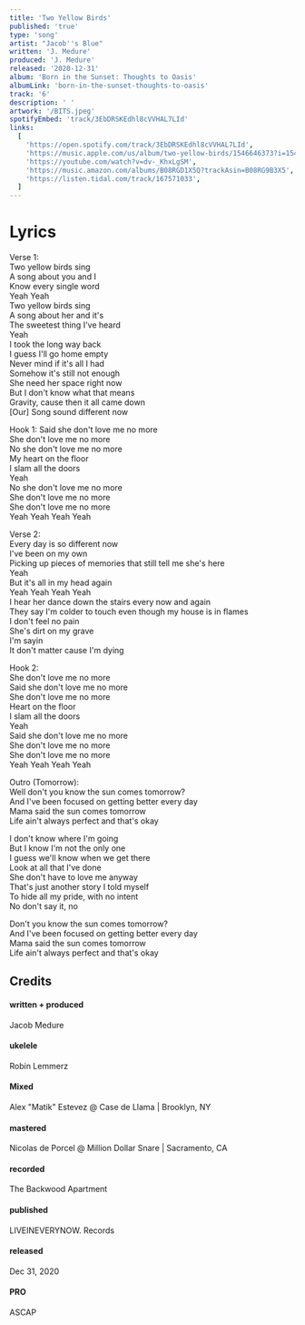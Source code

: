 ```yaml
---
title: 'Two Yellow Birds'
published: 'true'
type: 'song'
artist: "Jacob''s Blue"
written: 'J. Medure'
produced: 'J. Medure'
released: '2020-12-31'
album: 'Born in the Sunset: Thoughts to Oasis'
albumLink: 'born-in-the-sunset-thoughts-to-oasis'
track: '6'
description: ' '
artwork: '/BITS.jpeg'
spotifyEmbed: 'track/3EbDRSKEdhl8cVVHAL7LId'
links:
  [
    'https://open.spotify.com/track/3EbDRSKEdhl8cVVHAL7LId',
    'https://music.apple.com/us/album/two-yellow-birds/1546646373?i=1546646563&app=music',
    'https://youtube.com/watch?v=dv-_KhxLgSM',
    'https://music.amazon.com/albums/B08RGD1X5Q?trackAsin=B08RG9B3X5',
    'https://listen.tidal.com/track/167571033',
  ]
---
```


# Lyrics

Verse 1:  
Two yellow birds sing  
A song about you and I  
Know every single word  
Yeah Yeah  
Two yellow birds sing  
A song about her and it's  
The sweetest thing I've heard  
Yeah  
I took the long way back  
I guess I'll go home empty  
Never mind if it's all I had  
Somehow it's still not enough  
She need her space right now  
But I don't know what that means  
Gravity, cause then it all came down  
[Our] Song sound different now

Hook 1:
Said she don't love me no more  
She don't love me no more  
No she don't love me no more  
My heart on the floor  
I slam all the doors  
Yeah  
No she don't love me no more  
She don't love me no more  
She don't love me no more  
Yeah Yeah Yeah Yeah

Verse 2:  
Every day is so different now  
I've been on my own  
Picking up pieces of memories that still tell me she's here  
Yeah  
But it's all in my head again  
Yeah Yeah Yeah Yeah  
I hear her dance down the stairs every now and again  
They say I'm colder to touch even though my house is in flames  
I don't feel no pain  
She's dirt on my grave  
I'm sayin  
It don't matter cause I'm dying

Hook 2:  
She don't love me no more  
Said she don't love me no more  
She don't love me no more  
Heart on the floor  
I slam all the doors  
Yeah  
Said she don't love me no more  
She don't love me no more  
She don't love me no more  
Yeah Yeah Yeah Yeah

Outro (Tomorrow):  
Well don't you know the sun comes tomorrow?  
And I've been focused on getting better every day  
Mama said the sun comes tomorrow  
Life ain't always perfect and that's okay

I don't know where I'm going  
But I know I'm not the only one  
I guess we'll know when we get there  
Look at all that I've done  
She don't have to love me anyway  
That's just another story I told myself  
To hide all my pride, with no intent  
No don't say it, no

Don't you know the sun comes tomorrow?  
And I've been focused on getting better every day  
Mama said the sun comes tomorrow  
Life ain't always perfect and that's okay

## Credits

<div className="album-credits flex-col w-full not-prose justify-start">
  <div className="credit flex-auto flex-grow">
    <h4>written + produced</h4>
    <p>Jacob Medure</p>
  </div>
  <div className="credit flex-auto flex-grow">
    <h4>ukelele</h4>
    <p>Robin Lemmerz</p>
  </div>
  <div className="credit flex-auto flex-grow">
    <h4>Mixed</h4>
    <p>Alex "Matik" Estevez @ Case de Llama | Brooklyn, NY</p>
  </div>
  <div className="credit flex-auto flex-grow">
    <h4>mastered</h4>
    <p>Nicolas de Porcel @ Million Dollar Snare | Sacramento, CA</p>
  </div>

  <div className="credit flex-auto flex-grow">
    <h4>recorded</h4>
    <p>The Backwood Apartment</p>
  </div>
  <div className="credit flex-auto flex-grow">
    <h4>published</h4>
    <p>LIVEINEVERYNOW. Records</p>
  </div>
  <div className="credit flex-auto flex-grow">
    <h4>released</h4>
    <p>Dec 31, 2020</p>
  </div>
  <div className="credit flex-auto flex-grow">
    <h4>PRO</h4>
    <p>ASCAP</p>
  </div>
</div>
